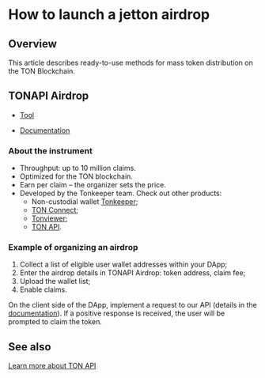

# How to launch a jetton airdrop

## Overview

This article describes ready-to-use methods for mass token distribution on the TON Blockchain.

## TONAPI Airdrop

<Player url="https://www.youtube.com/watch?v=8HHXykOyNys" />

* [Tool](https://tonapi.io/airdrop?utm_source=web\&utm_medium=tondocs\&utm_campaign=tondocs_1)

* [Documentation](https://docs.tonconsole.com/tonconsole/jettons/airdrop)

### About the instrument

* Throughput: up to 10 million claims.
* Optimized for the TON blockchain.
* Earn per claim – the organizer sets the price.
* Developed by the Tonkeeper team. Check out other products:
  * Non-custodial wallet [Tonkeeper](/v3/concepts/dive-into-ton/ton-ecosystem/wallet-apps#tonkeeper);
  * [TON Connect](/v3/guidelines/ton-connect/overview);
  * [Tonviewer](/v3/concepts/dive-into-ton/ton-ecosystem/explorers-in-ton#tonviewer);
  * [TON API](https://tonapi.io/).

### Example of organizing an airdrop

1. Collect a list of eligible user wallet addresses within your DApp;
2. Enter the airdrop details in TONAPI Airdrop: token address, claim fee;
3. Upload the wallet list;
4. Enable claims.

On the client side of the DApp, implement a request to our API (details in the [documentation](https://docs.tonconsole.com/tonconsole/jettons/airdrop#api-for-dapp-interaction)). If a positive response is received, the user will be prompted to claim the token.

## See also

[Learn more about TON API](https://tonapi.io?utm_source=web\&utm_medium=tondocs\&utm_campaign=tondocs_2) <Feedback />

<Feedback />
